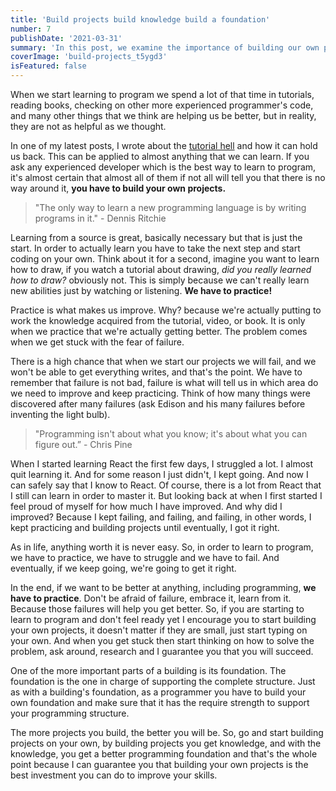 ```yaml
---
title: 'Build projects build knowledge build a foundation'
number: 7
publishDate: '2021-03-31'
summary: 'In this post, we examine the importance of building our own projects and how it will help us improve as a programmer'
coverImage: 'build-projects_t5ygd3'
isFeatured: false
---
```


When we start learning to program we spend a lot of that time in tutorials, reading books, checking on other more experienced programmer's code, and many other things that we think are helping us be better, but in reality, they are not as helpful as we thought.

In one of my latest posts, I wrote about the [tutorial hell](https://sergiobarria.com/blog/what-is-the-tutorial-hell-and-how-to-escape-it) and how it can hold us back. This can be applied to almost anything that we can learn. If you ask any experienced developer which is the best way to learn to program, it's almost certain that almost all of them if not all will tell you that there is no way around it, **you have to build your own projects.**

> "The only way to learn a new programming language is by writing programs in it." - Dennis Ritchie

Learning from a source is great, basically necessary but that is just the start. In order to actually learn you have to take the next step and start coding on your own. Think about it for a second, imagine you want to learn how to draw, if you watch a tutorial about drawing, _did you really learned how to draw?_ obviously not. This is simply because we can't really learn new abilities just by watching or listening. **We have to practice!**

Practice is what makes us improve. Why? because we're actually putting to work the knowledge acquired from the tutorial, video, or book. It is only when we practice that we're actually getting better. The problem comes when we get stuck with the fear of failure.

There is a high chance that when we start our projects we will fail, and we won't be able to get everything writes, and that's the point. We have to remember that failure is not bad, failure is what will tell us in which area do we need to improve and keep practicing. Think of how many things were discovered after many failures (ask Edison and his many failures before inventing the light bulb).

> "Programming isn't about what you know; it's about what you can figure out.” - Chris Pine

When I started learning React the first few days, I struggled a lot. I almost quit learning it. And for some reason I just didn't, I kept going. And now I can safely say that I know to React. Of course, there is a lot from React that I still can learn in order to master it. But looking back at when I first started I feel proud of myself for how much I have improved. And why did I improved? Because I kept failing, and failing, and failing, in other words, I kept practicing and building projects until eventually, I got it right.

As in life, anything worth it is never easy. So, in order to learn to program, we have to practice, we have to struggle and we have to fail. And eventually, if we keep going, we're going to get it right.

In the end, if we want to be better at anything, including programming, **we have to practice**. Don't be afraid of failure, embrace it, learn from it. Because those failures will help you get better. So, if you are starting to learn to program and don't feel ready yet I encourage you to start building your own projects, it doesn't matter if they are small, just start typing on your own. And when you get stuck then start thinking on how to solve the problem, ask around, research and I guarantee you that you will succeed.

One of the more important parts of a building is its foundation. The foundation is the one in charge of supporting the complete structure. Just as with a building's foundation, as a programmer you have to build your own foundation and make sure that it has the require strength to support your programming structure.

The more projects you build, the better you will be. So, go and start building projects on your own, by building projects you get knowledge, and with the knowledge, you get a better programming foundation and that's the whole point because I can guarantee you that building your own projects is the best investment you can do to improve your skills.
